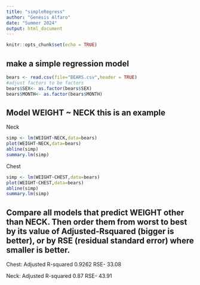 ```yaml
---
title: "simpleRegress"
author: "Genesis Alfaro"
date: "Summer 2024"
output: html_document
---
```


```r
knitr::opts_chunk$set(echo = TRUE)
```

## make a simple regression model

```r
bears <- read.csv(file="BEARS.csv",header = TRUE)
#adjust factors to be factors
bears$SEX<- as.factor(bears$SEX)
bears$MONTH<- as.factor(bears$MONTH)
```

## Model WEIGHT ~ NECK  this is an example  
Neck
```r
simp <- lm(WEIGHT~NECK,data=bears)
plot(WEIGHT~NECK,data=bears)
abline(simp)
summary.lm(simp)
```
Chest
```r
simp <- lm(WEIGHT~CHEST,data=bears)
plot(WEIGHT~CHEST,data=bears)
abline(simp)
summary.lm(simp)
```
## Compare all models that predict WEIGHT other than NECK. Then order them from worst to best by its value of Adjusted-Rsquared (bigger is better), or by RSE (residual standard error) where smaller is better. 

Chest: Adjusted R-squared 0.9262  RSE- 33.08

Neck: Adjusted R-squared 0.87  RSE- 43.91

